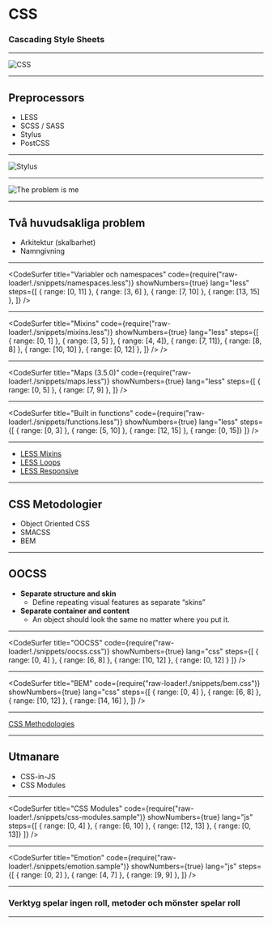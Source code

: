 
<Head>
  <title>CSS</title>
</Head>

# CSS
### **Cascading** Style Sheets

---


![CSS](https://i.imgur.com/wUqq8ce.png)

---

## Preprocessors

* LESS
* SCSS / SASS
* Stylus
* PostCSS

---


![Stylus](https://i.imgur.com/QL2g9F0.png)

---


![The problem is me](https://i.imgur.com/JPahgQM.jpg)

---

## Två huvudsakliga problem

* Arkitektur (skalbarhet)
* Namngivning

---

<CodeSurfer
  title="Variabler och namespaces"
  code={require("raw-loader!./snippets/namespaces.less")}
  showNumbers={true}
  lang="less"
  steps={[
    { range: [0, 11] },
    { range: [3, 6] },
    { range: [7, 10] },
    { range: [13, 15] },
  ]}
/>

---

<CodeSurfer
  title="Mixins"
  code={require("raw-loader!./snippets/mixins.less")}
  showNumbers={true}
  lang="less"
  steps={[
    { range: [0, 1] },
    { range: [3, 5] },
    { range: [4, 4]},
    { range: [7, 11]},
    { range: [8, 8] },
    { range: [10, 10] },
    { range: [0, 12] },
  ]}
/>
/>

---

<CodeSurfer
  title="Maps (3.5.0)"
  code={require("raw-loader!./snippets/maps.less")}
  showNumbers={true}
  lang="less"
  steps={[
    { range: [0, 5] },
    { range: [7, 9] },
  ]}
/>

---

<CodeSurfer
  title="Built in functions"
  code={require("raw-loader!./snippets/functions.less")}
  showNumbers={true}
  lang="less"
  steps={[
    { range: [0, 3] },
    { range: [5, 10] },
    { range: [12, 15] },
    { range: [0, 15]}
  ]}
/>

---

- [LESS Mixins](https://codepen.io/jesperorb/pen/RvRydy)
- [LESS Loops](https://codepen.io/jesperorb/pen/zeBLLb)
- [LESS Responsive](https://codepen.io/jesperorb/pen/OdRjPg)

---

## CSS Metodologier

- Object Oriented CSS
- SMACSS
- BEM

---

## OOCSS

- **Separate structure and skin**
  - Define repeating visual features as separate “skins”
- **Separate container and content**
  -  An object should look the same no matter where you put it.

---

<CodeSurfer
  title="OOCSS"
  code={require("raw-loader!./snippets/oocss.css")}
  showNumbers={true}
  lang="css"
  steps={[
    { range: [0, 4] },
    { range: [6, 8] },
    { range: [10, 12] },
    { range: [0, 12] }
  ]}
/>

---

<CodeSurfer
  title="BEM"
  code={require("raw-loader!./snippets/bem.css")}
  showNumbers={true}
  lang="css"
  steps={[
    { range: [0, 4] },
    { range: [6, 8] },
    { range: [10, 12] },
    { range: [14, 16] },
  ]}
/>

---

[CSS Methodologies](https://codepen.io/hidanielle/post/css-methodologies-naming-conventions-and-file-structures)

---

## Utmanare

* CSS-in-JS
* CSS Modules

---

<CodeSurfer
  title="CSS Modules"
  code={require("raw-loader!./snippets/css-modules.sample")}
  showNumbers={true}
  lang="js"
  steps={[
    { range: [0, 4] },
    { range: [6, 10] },
    { range: [12, 13] },
    { range: [0, 13]}
  ]}
/>

---

<CodeSurfer
  title="Emotion"
  code={require("raw-loader!./snippets/emotion.sample")}
  showNumbers={true}
  lang="js"
  steps={[
    { range: [0, 2] },
    { range: [4, 7] },
    { range: [9, 9] },
  ]}
/>

---

### Verktyg spelar ingen roll, metoder och mönster spelar roll

---